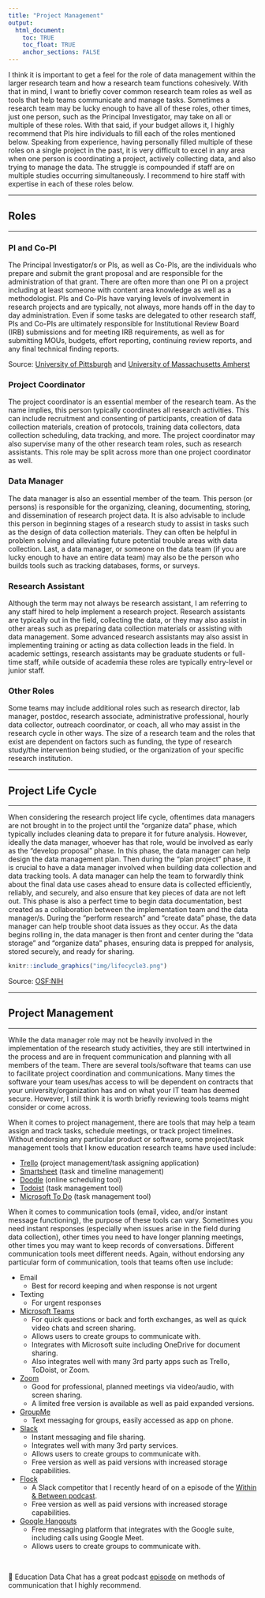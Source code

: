 ```yaml
---
title: "Project Management"
output: 
  html_document:
    toc: TRUE
    toc_float: TRUE
    anchor_sections: FALSE
---
```


I think it is important to get a feel for the role of data management within the larger research team and how a research team functions cohesively. With that in mind, I want to briefly cover common research team roles as well as tools that help teams communicate and manage tasks. Sometimes a research team may be lucky enough to have all of these roles, other times, just one person, such as the Principal Investigator, may take on all or multiple of these roles. With that said, if your budget allows it, I highly recommend that PIs hire individuals to fill each of the roles mentioned below. Speaking from experience, having personally filled multiple of these roles on a single project in the past, it is very difficult to excel in any area when one person is coordinating a project, actively collecting data, and also trying to manage the data. The struggle is compounded if staff are on multiple studies occurring simultaneously. I recommend to hire staff with expertise in each of these roles below.

---

## Roles

---


### PI and Co-PI

The Principal Investigator/s or PIs, as well as Co-PIs, are the individuals who prepare and submit the grant proposal and are responsible for the administration of that grant. There are often more than one PI on a project including at least someone with content area knowledge as well as a methodologist. PIs and Co-PIs have varying levels of involvement in research projects and are typically, not always, more hands off in the day to day administration. Even if some tasks are delegated to other research staff, PIs and Co-PIs are ultimately responsible for Institutional Review Board (IRB) submissions and for meeting IRB requirements, as well as for submitting MOUs, budgets, effort reporting, continuing review reports, and any final technical finding reports.

Source: [University of Pittsburgh](https://www.irb.pitt.edu/content/chapter-4-roles-and-responsibilities-investigators-and-research-staff) and [University of Massachusetts Amherst](https://www.umass.edu/research/policy/pi-and-co-pi-roles-and-responsibilities)


### Project Coordinator

The project coordinator is an essential member of the research team. As the name implies, this person typically coordinates all research activities. This can include recruitment and consenting of participants, creation of data collection materials, creation of protocols, training data collectors, data collection scheduling, data tracking, and more. The project coordinator may also supervise many of the other research team roles, such as research assistants. This role may be split across more than one project coordinator as well.


### Data Manager

The data manager is also an essential member of the team. This person (or persons) is responsible for the organizing, cleaning, documenting, storing, and dissemination of research project data. It is also advisable to include this person in beginning stages of a research study to assist in tasks such as the design of data collection materials. They can often be helpful in problem solving and alleviating future potential trouble areas with data collection. Last, a data manager, or someone on the data team (if you are lucky enough to have an entire data team) may also be the person who builds tools such as tracking databases, forms, or surveys. 

### Research Assistant

Although the term may not always be research assistant, I am referring to any staff hired to help implement a research project. Research assistants are typically out in the field, collecting the data, or they may also assist in other areas such as preparing data collection materials or assisting with data management. Some advanced research assistants may also assist in implementing training or acting as data collection leads in the field. In academic settings, research assistants may be graduate students or full-time staff, while outside of academia these roles are typically entry-level or junior staff.

### Other Roles

Some teams may include additional roles such as research director, lab manager, postdoc, research associate, administrative professional, hourly data collector, outreach coordinator, or coach, all who may assist in the research cycle in other ways. The size of a research team and the roles that exist are dependent on factors such as funding, the type of research study/the intervention being studied, or the organization of your specific research institution.

---

## Project Life Cycle

---

When considering the research project life cycle, oftentimes data managers are not brought in to the project until the "organize data" phase, which typically includes cleaning data to prepare it for future analysis. However, ideally the data manager, whoever has that role, would be involved as early as the "develop proposal" phase. In this phase, the data manager can help design the data management plan. Then during the "plan project" phase, it is crucial to have a data manager involved when building data collection and data tracking tools. A data manager can help the team to forwardly think about the final data use cases ahead to ensure data is collected efficiently, reliably, and securely, and also ensure that key pieces of data are not left out. This phase is also a perfect time to begin data documentation, best created as a collaboration between the implementation team and the data manager/s. During the "perform research" and "create data" phase, the data manager can help trouble shoot data issues as they occur. As the data begins rolling in, the data manager is then front and center during the "data storage" and "organize data" phases, ensuring data is prepped for analysis, stored securely, and ready for sharing.

```r

knitr::include_graphics("img/lifecycle3.png")

```

Source: [OSF:NIH](https://osf.io/48ufs/)

---

## Project Management

---

While the data manager role may not be heavily involved in the implementation of the research study activities, they are still intertwined in the process and are in frequent communication and planning with all members of the team. There are several tools/software that teams can use to facilitate project coordination and communications. Many times the software your team uses/has access to will be dependent on contracts that your university/organization has and on what your IT team has deemed secure. However, I still think it is worth briefly reviewing tools teams might consider or come across.

When it comes to project management, there are tools that may help a team assign and track tasks, schedule meetings, or track project timelines. Without endorsing any particular product or software, some project/task management tools that I know education research teams have used include:

* [Trello](https://trello.com/en-US) (project management/task assigning application)
* [Smartsheet](https://www.smartsheet.com/) (task and timeline management)
* [Doodle](https://doodle.com/en/) (online scheduling tool)
* [Todoist](https://todoist.com/) (task management tool)
* [Microsoft To Do](https://todo.microsoft.com/tasks/) (task management tool)

When it comes to communication tools (email, video, and/or instant message functioning), the purpose of these tools can vary. Sometimes you need instant responses (especially when issues arise in the field during data collection), other times you need to have longer planning meetings, other times you may want to keep records of conversations. Different communication tools meet different needs. Again, without endorsing any particular form of communication, tools that teams often use include:

* Email
  + Best for record keeping and when response is not urgent  
* Texting
  + For urgent responses  
* [Microsoft Teams](https://www.microsoft.com/en-us/microsoft-365/microsoft-teams/group-chat-software)   
  + For quick questions or back and forth exchanges, as well as quick video chats and screen sharing.
  + Allows users to create groups to communicate with.  
  + Integrates with Microsoft suite including OneDrive for document sharing.
  + Also integrates well with many 3rd party apps such as Trello, ToDoist, or Zoom.
* [Zoom](https://zoom.us/)
  + Good for professional, planned meetings via video/audio, with screen sharing. 
  + A limited free version is available as well as paid expanded versions.
* [GroupMe](https://groupme.com/en-US/)
  + Text messaging for groups, easily accessed as app on phone.
* [Slack](https://slack.com/)
  + Instant messaging and file sharing.
  + Integrates well with many 3rd party services. 
  + Allows users to create groups to communicate with.
  + Free version as well as paid versions with increased storage capabilities.
* [Flock](https://www.flock.com/)
  + A Slack competitor that I recently heard of on a episode of the [Within & Between podcast](https://podcasts.apple.com/us/podcast/s205-lab-management-and-structure/id1517310439?i=1000502574047).  
  + Free version as well as paid versions with increased storage capabilities.
* [Google Hangouts](https://hangouts.google.com/) 
  + Free messaging platform that integrates with the Google suite, including calls using Google Meet. 
  + Allows users to create groups to communicate with.

<br>

  📑 Education Data Chat has a great podcast [episode](https://www.buzzsprout.com/1074286/5427532-episode-6-effective-team-communication-using-modern-day-tools) on methods of communication that I highly recommend.







